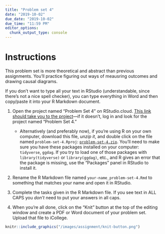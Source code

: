 ```yaml
---
title: "Problem set 4"
date: "2019-10-02"
due_date: "2019-10-02"
due_time: "11:59 PM"
editor_options: 
  chunk_output_type: console
---
```


# Instructions

This problem set is more theoretical and abstract than previous assignments. You'll practice figuring out ways of meausring outcomes and drawing causal diagrams. 

If you don't want to type all your text in RStudio (understandable, since there's not a nice spell checker), you can type everything in Word and then copy/paste it into your R Markdown document.

1. Open the project named "Problem Set 4" on RStudio.cloud. [This link should take you to the project](https://rstudio.cloud/spaces/26160/project/536480)—if it doesn't, log in and look for the project named "Problem Set 4."
    - Alternatively (and preferably now), if you're using R on your own computer, download this file, *unzip it*, and double click on the file named `problem-set-4.Rproj`: [<i class="fas fa-file-archive"></i> `problem-set-4.zip`](/files/problem-set-34.zip). You'll need to make sure you have these packages installed on your computer: `tidyverse`, `ggdag`. If you try to load one of those packages with `library(tidyverse)` or `library(ggdag)`, etc., and R gives an error that the package is missing, use the "Packages" panel in RStudio to install it.

2. Rename the R Markdown file named `your-name_problem-set-4.Rmd` to something that matches your name and open it in RStudio.

3. Complete the tasks given in the R Markdown file. If you see text in ALL CAPS you *don't* need to put your answers in all caps. 

4. When you're all done, click on the "Knit" button at the top of the editing window and create a PDF or Word document of your problem set. Upload that file to iCollege.

```r
knitr::include_graphics("/images/assignment/knit-button.png")
```
